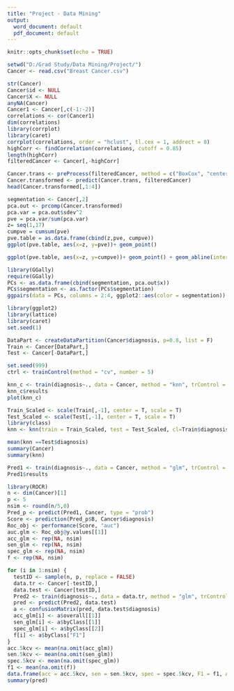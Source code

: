 ---
title: "Project - Data Mining"
output:
  word_document: default
  pdf_document: default
---

```{r setup, include=FALSE}
knitr::opts_chunk$set(echo = TRUE)
```
```{r}
setwd("D:/Grad Study/Data Mining/Project/")
Cancer <- read.csv("Breast Cancer.csv")
```
```{r}
str(Cancer)
Cancer$id <- NULL
Cancer$X <- NULL
anyNA(Cancer)
Cancer1 <- Cancer[,c(-1:-2)]
correlations <- cor(Cancer1)
dim(correlations)
library(corrplot)
library(caret)
corrplot(correlations, order = "hclust", tl.cex = 1, addrect = 8)
highCorr <- findCorrelation(correlations, cutoff = 0.85)
length(highCorr)
filteredCancer <- Cancer[,-highCorr]
```
```{r}
Cancer.trans <- preProcess(filteredCancer, method = c("BoxCox", "center", "scale"))
Cancer.transformed <- predict(Cancer.trans, filteredCancer)
head(Cancer.transformed[,1:4])
```
```{r}
segmentation <- Cancer[,2]
pca.out <- prcomp(Cancer.transformed)
pca.var = pca.out$sdev^2
pve = pca.var/sum(pca.var)
z= seq(1,17)
cumpve = cumsum(pve)
pve.table = as.data.frame(cbind(z,pve, cumpve))
ggplot(pve.table, aes(x=z, y=pve))+ geom_point()
```
```{r}
ggplot(pve.table, aes(x=z, y=cumpve))+ geom_point() + geom_abline(intercept = 0.95, slope = 0, color = "red")
```
```{r}
library(GGally)
require(GGally)
PCs <- as.data.frame(cbind(segmentation, pca.out$x))
PCs$segmentation <- as.factor(PCs$segmentation)
ggpairs(data = PCs, columns = 2:4, ggplot2::aes(color = segmentation))
```
```{r}
library(ggplot2)
library(lattice)
library(caret)
set.seed(1)
```
```{r}
DataPart <- createDataPartition(Cancer$diagnosis, p=0.8, list = F)
Train <- Cancer[DataPart,]
Test <- Cancer[-DataPart,]
```
```{r}
set.seed(999)
ctrl <- trainControl(method = "cv", number = 5)
```
```{r}
knn_c <- train(diagnosis~., data = Cancer, method = "knn", trControl = ctrl, preProcess = c("center", "scale"), tuneLength = 5)
knn_c$results
plot(knn_c)
```
```{r}
Train_Scaled <- scale(Train[,-1], center = T, scale = T)
Test_Scaled <- scale(Test[,-1], center = T, scale = T)
library(class)
knn <- knn(train = Train_Scaled, test = Test_Scaled, cl=Train$diagnosis, k = 5)
```
```{r}
mean(knn ==Test$diagnosis)
summary(Cancer)
summary(knn)
```
```{r}

Pred1 <- train(diagnosis~., data = Cancer, method = "glm", trControl = ctrl, tuneLength = 20)
Pred1$results
```
```{r}
library(ROCR)
n <- dim(Cancer)[1]
p <- 5
nsim <- round(n/5,0)
Pred_p <- predict(Pred1, Cancer, type = "prob")
Score <- prediction(Pred_p$B, Cancer$diagnosis)
Roc_obj <- performance(Score, "auc")
auc.glm <- Roc_obj@y.values[[1]]
acc_glm <- rep(NA, nsim)
sen_glm <- rep(NA, nsim)
spec_glm <- rep(NA, nsim)
f <- rep(NA, nsim)
```
```{r}
for (i in 1:nsim) {
  testID <- sample(n, p, replace = FALSE)
  data.tr <- Cancer[-testID,]
  data.test <- Cancer[testID,]
  Pred2 <- train(diagnosis~., data = data.tr, method = "glm", trControl = ctrl)
  pred <- predict(Pred2, data.test)
  a <- confusionMatrix(pred, data.test$diagnosis)
  acc_glm[i] <- a$overall[[1]]
  sen_glm[i] <- a$byClass[[1]]
  spec_glm[i] <- a$byClass[[2]]
  f[i] <- a$byClass["F1"]
}
acc.5kcv <- mean(na.omit(acc_glm))
sen.5kcv <- mean(na.omit(sen_glm))
spec.5kcv <- mean(na.omit(spec_glm))
f1 <- mean(na.omit(f))
data.frame(acc = acc.5kcv, sen = sen.5kcv, spec = spec.5kcv, F1 = f1, AUROC = auc.glm)
summary(pred)
```
